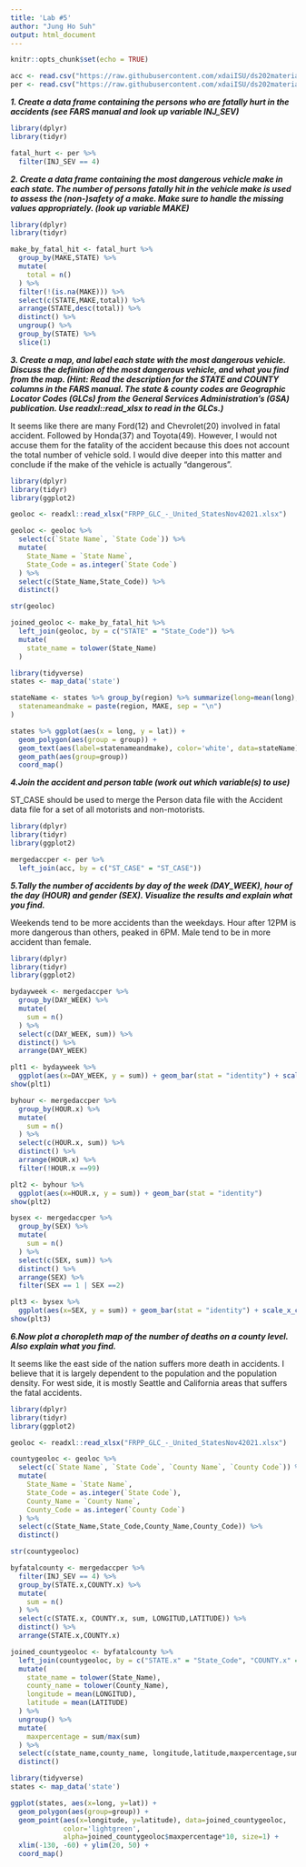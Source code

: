 ```yaml
---
title: 'Lab #5'
author: "Jung Ho Suh"
output: html_document
---
```


```r
knitr::opts_chunk$set(echo = TRUE)
```


```r
acc <- read.csv("https://raw.githubusercontent.com/xdaiISU/ds202materials/master/hwlabs/fars2017/accident.csv", stringsAsFactors = FALSE)
per <- read.csv("https://raw.githubusercontent.com/xdaiISU/ds202materials/master/hwlabs/fars2017/person.csv", stringsAsFactors = FALSE)

```


***1. Create a data frame containing the persons who are fatally hurt in the accidents (see FARS manual and look up variable INJ_SEV)***

```r
library(dplyr)
library(tidyr)

fatal_hurt <- per %>% 
  filter(INJ_SEV == 4)

```

***2. Create a data frame containing the most dangerous vehicle make in each state. The number of persons fatally hit in the vehicle make is used to assess the (non-)safety of a make. Make sure to handle the missing values appropriately. (look up variable MAKE)***

```r
library(dplyr)
library(tidyr)

make_by_fatal_hit <- fatal_hurt %>%
  group_by(MAKE,STATE) %>%
  mutate(
    total = n()
  ) %>%
  filter(!(is.na(MAKE))) %>%
  select(c(STATE,MAKE,total)) %>%
  arrange(STATE,desc(total)) %>%
  distinct() %>%
  ungroup() %>%
  group_by(STATE) %>%
  slice(1)

```


***3. Create a map, and label each state with the most dangerous vehicle. Discuss the definition of the most dangerous vehicle, and what you find from the map. (Hint: Read the description for the STATE and COUNTY columns in the FARS manual. The state & county codes are Geographic Locator Codes (GLCs) from the General Services Administration’s (GSA) publication. Use readxl::read_xlsx to read in the GLCs.)***

It seems like there are many Ford(12) and Chevrolet(20) involved in fatal accident. Followed by Honda(37) and Toyota(49). However, I would not accuse them for the fatality of the accident because this does not account the total number of vehicle sold. I would dive deeper into this matter and conclude if the make of the vehicle is actually "dangerous".

```r
library(dplyr)
library(tidyr)
library(ggplot2)

geoloc <- readxl::read_xlsx("FRPP_GLC_-_United_StatesNov42021.xlsx")

geoloc <- geoloc %>%
  select(c(`State Name`, `State Code`)) %>%
  mutate(
    State_Name = `State Name`,
    State_Code = as.integer(`State Code`)
  ) %>%
  select(c(State_Name,State_Code)) %>%
  distinct()

str(geoloc)

joined_geoloc <- make_by_fatal_hit %>%
  left_join(geoloc, by = c("STATE" = "State_Code")) %>%
  mutate(
    state_name = tolower(State_Name)
  )

library(tidyverse)
states <- map_data('state')         

stateName <- states %>% group_by(region) %>% summarize(long=mean(long), lat=mean(lat)) %>% left_join(joined_geoloc, by =c("region" = "state_name")) %>% mutate(
  statenameandmake = paste(region, MAKE, sep = "\n")
)

states %>% ggplot(aes(x = long, y = lat)) + 
  geom_polygon(aes(group = group)) +
  geom_text(aes(label=statenameandmake), color='white', data=stateName) +
  geom_path(aes(group=group))
  coord_map()

```


***4.Join the accident and person table (work out which variable(s) to use)***

ST_CASE 
should be used to merge the Person data file with the Accident data file for a set of all motorists 
and non-motorists.

```r
library(dplyr)
library(tidyr)
library(ggplot2)

mergedaccper <- per %>%
  left_join(acc, by = c("ST_CASE" = "ST_CASE"))

```

***5.Tally the number of accidents by day of the week (DAY_WEEK), hour of the day (HOUR) and gender (SEX). Visualize the results and explain what you find.***

Weekends tend to be more accidents than the weekdays.
Hour after 12PM is more dangerous than others, peaked in 6PM.
Male tend to be in more accident than female.

```r
library(dplyr)
library(tidyr)
library(ggplot2)

bydayweek <- mergedaccper %>%
  group_by(DAY_WEEK) %>%
  mutate(
    sum = n()
  ) %>%
  select(c(DAY_WEEK, sum)) %>%
  distinct() %>%
  arrange(DAY_WEEK)

plt1 <- bydayweek %>% 
  ggplot(aes(x=DAY_WEEK, y = sum)) + geom_bar(stat = "identity") + scale_x_continuous(breaks =seq(1,7,by=1), labels = c("Sun", "Mon", "Tue","Wed","Thu","Fri","Sat"))
show(plt1)

byhour <- mergedaccper %>%
  group_by(HOUR.x) %>%
  mutate(
    sum = n()
  ) %>%
  select(c(HOUR.x, sum)) %>%
  distinct() %>%
  arrange(HOUR.x) %>%
  filter(!HOUR.x ==99)

plt2 <- byhour %>% 
  ggplot(aes(x=HOUR.x, y = sum)) + geom_bar(stat = "identity")
show(plt2)

bysex <- mergedaccper %>%
  group_by(SEX) %>%
  mutate(
    sum = n()
  ) %>%
  select(c(SEX, sum)) %>%
  distinct() %>%
  arrange(SEX) %>%
  filter(SEX == 1 | SEX ==2)

plt3 <- bysex %>% 
  ggplot(aes(x=SEX, y = sum)) + geom_bar(stat = "identity") + scale_x_continuous(breaks =seq(1,2,by=1), labels = c("Male", "Female"))
show(plt3)
```


***6.Now plot a choropleth map of the number of deaths on a county level. Also explain what you find.***

It seems like the east side of the nation suffers more death in accidents. I believe that it is largely dependent to the population and the population density. For west side, it is mostly Seattle and California areas that suffers the fatal accidents.

```r
library(dplyr)
library(tidyr)
library(ggplot2)

geoloc <- readxl::read_xlsx("FRPP_GLC_-_United_StatesNov42021.xlsx")

countygeoloc <- geoloc %>%
  select(c(`State Name`, `State Code`, `County Name`, `County Code`)) %>%
  mutate(
    State_Name = `State Name`,
    State_Code = as.integer(`State Code`),
    County_Name = `County Name`,
    County_Code = as.integer(`County Code`)
  ) %>%
  select(c(State_Name,State_Code,County_Name,County_Code)) %>%
  distinct()

str(countygeoloc)

byfatalcounty <- mergedaccper %>%
  filter(INJ_SEV == 4) %>%
  group_by(STATE.x,COUNTY.x) %>%
  mutate(
    sum = n()
  ) %>%
  select(c(STATE.x, COUNTY.x, sum, LONGITUD,LATITUDE)) %>%
  distinct() %>%
  arrange(STATE.x,COUNTY.x)

joined_countygeoloc <- byfatalcounty %>%
  left_join(countygeoloc, by = c("STATE.x" = "State_Code", "COUNTY.x" = "County_Code")) %>%
  mutate(
    state_name = tolower(State_Name),
    county_name = tolower(County_Name),
    longitude = mean(LONGITUD),
    latitude = mean(LATITUDE)
  ) %>%
  ungroup() %>%
  mutate(
    maxpercentage = sum/max(sum)
  ) %>%
  select(c(state_name,county_name, longitude,latitude,maxpercentage,sum)) %>%
  distinct()

library(tidyverse)
states <- map_data('state')         

ggplot(states, aes(x=long, y=lat)) + 
  geom_polygon(aes(group=group)) + 
  geom_point(aes(x=longitude, y=latitude), data=joined_countygeoloc,
             color='lightgreen',
             alpha=joined_countygeoloc$maxpercentage*10, size=1) + 
  xlim(-130, -60) + ylim(20, 50) +
  coord_map()
```